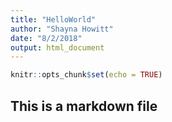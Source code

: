 ```yaml
---
title: "HelloWorld"
author: "Shayna Howitt"
date: "8/2/2018"
output: html_document
---
```


```r
knitr::opts_chunk$set(echo = TRUE)
```

## This is a markdown file